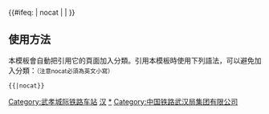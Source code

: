 {{鐵道路線|
|lua=1
| 模板名稱 = 武孝城际铁路
| 名稱 = [[武孝城际铁路]]
| 代表色 = #0033c9
| Logo = [[File:China_Railways.svg|17px]]
| 背景顏色 = #FFFFFF
| 車站列表 = 汉口 ~ 后湖 ~ 金银潭站 (武孝城际) ~ ''盘龙城站 (铁路)'' ~ 天河机场 ~ 天河街 ~ 闵集 ~ ''王母湖'' ~ 毛陈 ~ 槐荫 ~ 孝感东 ~ 云梦东 }}
<includeonly>{{#ifeq: {{{1}}} | nocat | <!--空--> | [[Category:武孝城际铁路车站]] }}</includeonly><noinclude>

==使用方法==
本模板會自動把引用它的頁面加入分類。引用本模板時使用下列語法，可以避免加入分類：<small>（注意nocat必須為英文小寫）</small>
 <nowiki>{{</nowiki>{{PAGENAME}}<nowiki>|nocat}}</nowiki>
[[Category:中國鐵路路線模板|汉]]
[[Category:武孝城际铁路车站|*]]
[[Category:中国铁路武汉局集团有限公司]]
</noinclude>